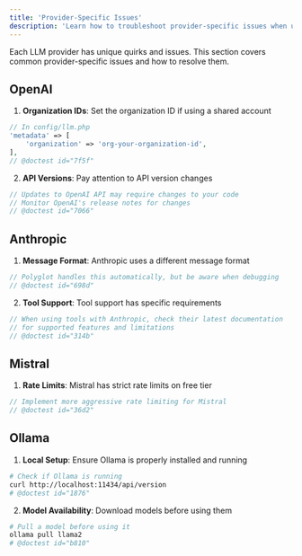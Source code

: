```yaml
---
title: 'Provider-Specific Issues'
description: 'Learn how to troubleshoot provider-specific issues when using Polyglot.'
---
```


Each LLM provider has unique quirks and issues. This section covers common provider-specific issues and how to resolve them.


## OpenAI

1. **Organization IDs**: Set the organization ID if using a shared account
```php
// In config/llm.php
'metadata' => [
    'organization' => 'org-your-organization-id',
],
// @doctest id="7f5f"
```

2. **API Versions**: Pay attention to API version changes
```php
// Updates to OpenAI API may require changes to your code
// Monitor OpenAI's release notes for changes
// @doctest id="7066"
```

## Anthropic

1. **Message Format**: Anthropic uses a different message format
```php
// Polyglot handles this automatically, but be aware when debugging
// @doctest id="698d"
```

2. **Tool Support**: Tool support has specific requirements
```php
// When using tools with Anthropic, check their latest documentation
// for supported features and limitations
// @doctest id="314b"
```

## Mistral

1. **Rate Limits**: Mistral has strict rate limits on free tier
```php
// Implement more aggressive rate limiting for Mistral
// @doctest id="36d2"
```


## Ollama

1. **Local Setup**: Ensure Ollama is properly installed and running
```bash
# Check if Ollama is running
curl http://localhost:11434/api/version
# @doctest id="1876"
```

2. **Model Availability**: Download models before using them
```bash
# Pull a model before using it
ollama pull llama2
# @doctest id="b810"
```

